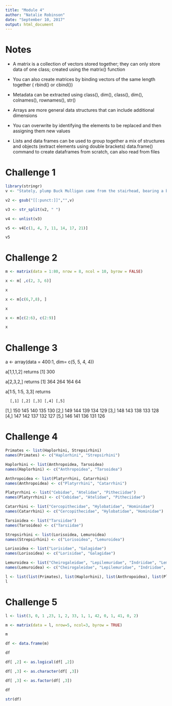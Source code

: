 ```yaml
---
title: "Module 4"
author: "Natalie Robinson"
date: "September 10, 2017"
output: html_document
---
```


# Notes

* A matrix is a collection of vectors stored together; they can only store data of one class; created using the matrix() function

* You can also create matrices by binding vectors of the same length together ( rbind() or cbind())

* Metadata can be extracted using class(), dim(), class(), dim(), colnames(), rownames(), str()

* Arrays are more general data structures that can include additional dimensions

* You can overwrite by identifying the elements to be replaced and then assigning them new values

* Lists and data frames can be used to group together a mix of structures and objects (extract elements using double brackets)
data.frame() command to create dataframes from scratch, can also read from files

# Challenge 1
```r
library(stringr)
v <- "Stately, plump Buck Mulligan came from the stairhead, bearing a bowl of lather on which a mirror and a razor lay crossed."

v2 <- gsub("[[:punct:]]","",v)

v3 <- str_split(v2, " ")

v4 <- unlist(v3)

v5 <- v4[c(1, 4, 7, 11, 14, 17, 21)]

v5
```

# Challenge 2
```r
m <- matrix(data = 1:80, nrow = 8, ncol = 10, byrow = FALSE)

x <- m[ ,c(2, 3, 6)]

x

x <- m[c(6,7,8), ]

x

x <- m[c(2:6), c(2:9)]

x
```
# Challenge 3
a <- array(data = 400:1, dim= c(5, 5, 4, 4))

a[1,1,1,2] returns [1] 300

a[2,3,2,] returns [1] 364 264 164  64

a[1:5, 1:5, 3,3] returns 

      [,1] [,2] [,3] [,4] [,5]
[1,]  150  145  140  135  130
[2,]  149  144  139  134  129
[3,]  148  143  138  133  128
[4,]  147  142  137  132  127
[5,]  146  141  136  131  126 


# Challenge 4

```r
Primates <- list(Haplorhini, Strepsirhini)
names(Primates) <- c("Haplorhini", "Strepsirhini")

Haplorhini <- list(Anthropoidea, Tarsoidea)
names(Haplorhini) <- c("Anthropoidea", "Tarsoidea")

Anthropoidea <- list(Platyrrhini, Catarrhini)
names(Anthropoidea) <- c("Platyrrhini", "Catarrhini")

Platyrrhini <- list("Cebidae", "Atelidae", "Pitheciidae")
names(Platyrrhini) <- c("Cebidae", "Atelidae", "Pitheciidae")

Catarrhini <- list("Cercopithecidae", "Hylobatidae", "Hominidae")
names(Catarrhini) <- c("Cercopithecidae", "Hylobatidae", "Hominidae")

Tarsioidea <- list("Tarsiidae")
names(Tarsoidea) <- c("Tarsiidae")

Strepsirhini <- list(Lorisoidea, Lemuroidea)
names(Strepsirhini) <- c("Lorisoidea", "Lemuroidea")

Lorisoidea <- list("Lorisidae", "Galagidae")
names(Lorisoidea) <- c("Lorisidae", "Galagidae")

Lemuroidea <- list("Cheirogaleidae", "Lepilemuridae", "Indriidae", "Lemuridae", "Daubentoniidae")
names(Lemuroidea) <- c("Cheirogaleidae", "Lepilemuridae", "Indriidae", "Lemuridae", "Daubentoniidae")

l <- list(list(Primates), list(Haplorhini), list(Anthropoidea), list(Platyrrhini), list(Catarrhini), list(Tarsioidea), list(Strepsirhini), list(Lorisoidea), list(Lemuroidea))
l
```
# Challenge 5
```r
l <- list(3, 0, 1 ,23, 1, 2, 33, 1, 1, 42, 0, 1, 41, 0, 2)

m <- matrix(data = l, nrow=5, ncol=3, byrow = TRUE)

m

df <- data.frame(m)

df

df[ ,2] <- as.logical(df[ ,2])

df[ ,3] <- as.character(df[ ,3])

df[ ,3] <- as.factor(df[ ,3])

df

str(df)
```
